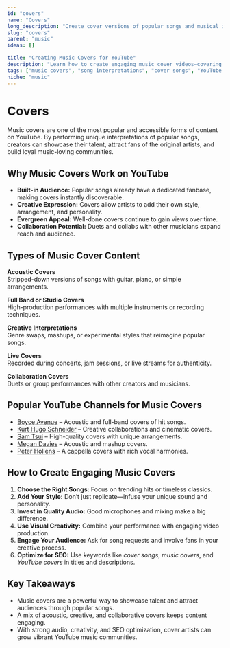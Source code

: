 ```yaml
---
id: "covers"
name: "Covers"
long_description: "Create cover versions of popular songs and musical interpretations"
slug: "covers"
parent: "music"
ideas: []

title: "Creating Music Covers for YouTube"
description: "Learn how to create engaging music cover videos—covering popular songs, unique interpretations, collaborations, and performance tips."
tags: ["music covers", "song interpretations", "cover songs", "YouTube covers", "performance videos", "music content ideas"]
niche: "music"
---
```


# Covers

Music covers are one of the most popular and accessible forms of content on YouTube. By performing unique interpretations of popular songs, creators can showcase their talent, attract fans of the original artists, and build loyal music-loving communities.

## Why Music Covers Work on YouTube

- **Built-in Audience:** Popular songs already have a dedicated fanbase, making covers instantly discoverable.  
- **Creative Expression:** Covers allow artists to add their own style, arrangement, and personality.  
- **Evergreen Appeal:** Well-done covers continue to gain views over time.  
- **Collaboration Potential:** Duets and collabs with other musicians expand reach and audience.  

## Types of Music Cover Content

**Acoustic Covers**  
Stripped-down versions of songs with guitar, piano, or simple arrangements.  

**Full Band or Studio Covers**  
High-production performances with multiple instruments or recording techniques.  

**Creative Interpretations**  
Genre swaps, mashups, or experimental styles that reimagine popular songs.  

**Live Covers**  
Recorded during concerts, jam sessions, or live streams for authenticity.  

**Collaboration Covers**  
Duets or group performances with other creators and musicians.  

## Popular YouTube Channels for Music Covers

- [Boyce Avenue](https://www.youtube.com/@boyceavenue) – Acoustic and full-band covers of hit songs.  
- [Kurt Hugo Schneider](https://www.youtube.com/@KurtHugoSchneider) – Creative collaborations and cinematic covers.  
- [Sam Tsui](https://www.youtube.com/@thesamtsui) – High-quality covers with unique arrangements.  
- [Megan Davies](https://www.youtube.com/@MeganDaviesMusic) – Acoustic and mashup covers.  
- [Peter Hollens](https://www.youtube.com/@PeterHollens) – A cappella covers with rich vocal harmonies.  

## How to Create Engaging Music Covers

1. **Choose the Right Songs:** Focus on trending hits or timeless classics.  
2. **Add Your Style:** Don’t just replicate—infuse your unique sound and personality.  
3. **Invest in Quality Audio:** Good microphones and mixing make a big difference.  
4. **Use Visual Creativity:** Combine your performance with engaging video production.  
5. **Engage Your Audience:** Ask for song requests and involve fans in your creative process.  
6. **Optimize for SEO:** Use keywords like *cover songs*, *music covers*, and *YouTube covers* in titles and descriptions.  

## Key Takeaways

- Music covers are a powerful way to showcase talent and attract audiences through popular songs.  
- A mix of acoustic, creative, and collaborative covers keeps content engaging.  
- With strong audio, creativity, and SEO optimization, cover artists can grow vibrant YouTube music communities.  
